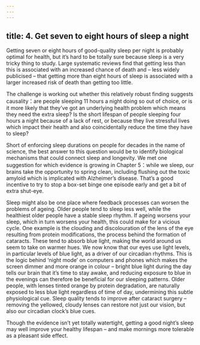 ```yaml
---
---
---
```

title: 4. Get seven to eight hours of sleep a night
---




Getting seven or eight hours of good-quality sleep per night is probably optimal for health, but it’s hard to be totally sure because sleep is a very tricky thing to study. Large systematic reviews find that getting less than this is associated with an increased chance of death and – less widely publicised – that getting more than eight hours of sleep is associated with a larger increased risk of death than getting too little.

The challenge is working out whether this relatively robust finding suggests causality：are people sleeping 11 hours a night doing so out of choice, or is it more likely that they’ve got an underlying health problem which means they need the extra sleep? Is the short lifespan of people sleeping four hours a night because of a lack of rest, or because they live stressful lives which impact their health and also coincidentally reduce the time they have to sleep?

Short of enforcing sleep durations on people for decades in the name of science, the best answer to this question would be to identify biological mechanisms that could connect sleep and longevity. We met one suggestion for which evidence is growing in Chapter 5：while we sleep, our brains take the opportunity to spring clean, including flushing out the toxic amyloid which is implicated with Alzheimer’s disease. That’s a good incentive to try to stop a box-set binge one episode early and get a bit of extra shut-eye.

Sleep might also be one place where feedback processes can worsen the problems of ageing. Older people tend to sleep less well, while the healthiest older people have a stable sleep rhythm. If ageing worsens your sleep, which in turn worsens your health, this could make for a vicious cycle. One example is the clouding and discolouration of the lens of the eye resulting from protein modifications, the process behind the formation of cataracts. These tend to absorb blue light, making the world around us seem to take on warmer hues. We now know that our eyes use light levels, in particular levels of blue light, as a driver of our circadian rhythms. This is the logic behind ‘night mode’ on computers and phones which makes the screen dimmer and more orange in colour – bright blue light during the day tells our brain that it’s time to stay awake, and reducing exposure to blue in the evenings can therefore be beneficial for our sleeping patterns. Older people, with lenses tinted orange by protein degradation, are naturally exposed to less blue light regardless of time of day, undermining this subtle physiological cue. Sleep quality tends to improve after cataract surgery – removing the yellowed, cloudy lenses can restore not just our vision, but also our circadian clock’s blue cues.

Though the evidence isn’t yet totally watertight, getting a good night’s sleep may well improve your healthy lifespan – and make mornings more tolerable as a pleasant side effect.